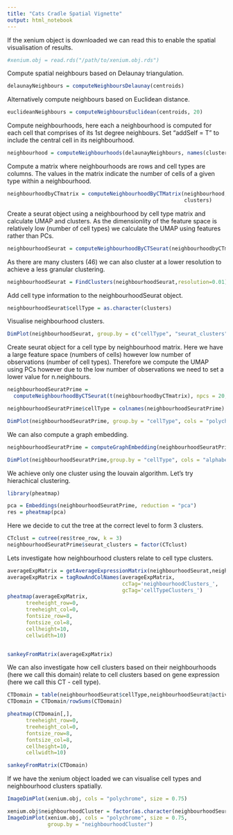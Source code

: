 ```yaml
---
title: "Cats Cradle Spatial Vignette"
output: html_notebook
---
```


If the xenium object is downloaded we can read this to enable the 
spatial visualisation of results. 
```r
#xenium.obj = read.rds("/path/to/xenium.obj.rds")
```

Compute spatial neighbours based on Delaunay triangulation.
```r
delaunayNeighbours = computeNeighboursDelaunay(centroids)
```

Alternatively compute neighbours based on Euclidean distance.
```r
euclideanNeighbours = computeNeighboursEuclidean(centroids, 20)
```

Compute neighbourhoods, here each a neighbourhood is computed for each cell that 
comprises of its 1st degree neighbours. Set "addSelf = T" to include the central
cell in its neighbourhood.
```r
neighbourhood = computeNeighbourhoods(delaunayNeighbours, names(clusters))
```

Compute a matrix where neighbourhoods are rows and cell types are columns. 
The values in the matrix indicate the number of cells of a given type within a 
neighbourhood.
```r
neighbourhoodbyCTmatrix = computeNeighbourhoodByCTMatrix(neighbourhood, 
                                                         clusters)
```

Create a seurat object using a neighbourhood by cell type matrix and calculate 
UMAP and clusters. As the dimensionlity of the feature space is relatively low 
(number of cell types) we calculate the UMAP using features rather than PCs.

```r
neighbourhoodSeurat = computeNeighbourhoodByCTSeurat(neighbourhoodbyCTmatrix)
```

As there are many clusters (46) we can also cluster at a lower resolution to 
achieve a less granular clustering.
```r
neighbourhoodSeurat = FindClusters(neighbourhoodSeurat,resolution=0.01)
```
Add cell type information to the neighbourhoodSeurat object.
```r
neighbourhoodSeurat$cellType = as.character(clusters)
```

Visualise neighbourhood clusters.
```r
DimPlot(neighbourhoodSeurat, group.by = c("cellType", "seurat_clusters"), cols = "polychrome", reduction = "umap")
```


Create seurat object for a cell type by neighbourhood matrix. Here we have a 
large feature space (numbers of cells) however low number of observations 
(number of cell types). Therefore we compute the UMAP using PCs however due to 
the low number of observations we need to set a lower value for n.neighbours.
```r
neighbourhoodSeuratPrime = 
  computeNeighbourhoodByCTSeurat(t(neighbourhoodbyCTmatrix), npcs = 20, transpose = T, resolution = 1, n.neighbors = 5)

neighbourhoodSeuratPrime$cellType = colnames(neighbourhoodSeuratPrime)

DimPlot(neighbourhoodSeuratPrime, group.by = "cellType", cols = "polychrome", reduction = "umap", label = T)
```

We can also compute a graph embedding.
```r
neighbourhoodSeuratPrime = computeGraphEmbedding(neighbourhoodSeuratPrime)

DimPlot(neighbourhoodSeuratPrime,group.by = "cellType", cols = "alphabet", reduction = "graph", label = T)
```

We achieve only one cluster using the louvain algorithm. Let's try hierachical 
clustering.
```r
library(pheatmap)

pca = Embeddings(neighbourhoodSeuratPrime, reduction = "pca")
res = pheatmap(pca)
```

Here we decide to cut the tree at the correct level to form 3 clusters.
```r
CTclust = cutree(res$tree_row, k = 3)
neighbourhoodSeuratPrime$seurat_clusters = factor(CTclust)
```

Lets investigate how neighbourhood clusters relate to cell type clusters.
```r

averageExpMatrix = getAverageExpressionMatrix(neighbourhoodSeurat,neighbourhoodSeuratPrime)
averageExpMatrix = tagRowAndColNames(averageExpMatrix,
                                     ccTag='neighbourhoodClusters_',
                                     gcTag='cellTypeClusters_')
pheatmap(averageExpMatrix,
      treeheight_row=0,
      treeheight_col=0,
      fontsize_row=8,
      fontsize_col=8,
      cellheight=10,
      cellwidth=10)


sankeyFromMatrix(averageExpMatrix)
```
We can also investigate how cell clusters based on their neighbourhoods (here we call this domain) relate 
to cell clusters based on gene expression (here we call this CT - cell type).

```r
CTDomain = table(neighbourhoodSeurat$cellType,neighbourhoodSeurat@active.ident)
CTDomain = CTDomain/rowSums(CTDomain)

pheatmap(CTDomain[,],
      treeheight_row=0,
      treeheight_col=0,
      fontsize_row=8,
      fontsize_col=8,
      cellheight=10,
      cellwidth=10)

sankeyFromMatrix(CTDomain)
```
If we have the xenium object loaded we can visualise cell types and 
neighbourhood clusters spatially.
```r
ImageDimPlot(xenium.obj, cols = "polychrome", size = 0.75)
```
```r
xenium.obj$neighbourhoodCluster = factor(as.character(neighbourhoodSeurat$RNA_snn_res.0.01)) 
ImageDimPlot(xenium.obj, cols = "polychrome", size = 0.75, 
             group.by = "neighbourhoodCluster")
```

